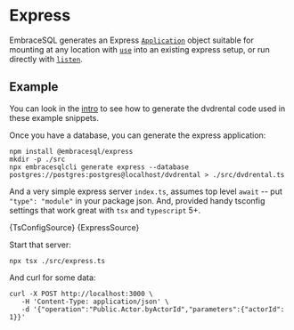
# Express

EmbraceSQL generates an Express [`Application`](https://expressjs.com/en/api.html#app) object suitable for mounting
at any location with [`use`](https://expressjs.com/en/api.html#app.use) into an existing express setup, or run directly
with [`listen`](https://expressjs.com/en/api.html#app.listen).

## Example

You can look in the [intro](./index.md) to see how to generate the dvdrental code
used in these example snippets.

Once you have a database, you can generate the express application:

```shell
npm install @embracesql/express
mkdir -p ./src
npx embracesqlcli generate express --database postgres://postgres:postgres@localhost/dvdrental > ./src/dvdrental.ts
```

And a very simple express server `index.ts`, assumes top level `await` -- put `"type": "module"`
in your package json. And, provided handy tsconfig settings that work great with
`tsx` and `typescript` 5+.

<CodeBlock language="json" title="tsconfig.json">
  {TsConfigSource}
</CodeBlock>

<CodeBlock language="typescript" title="./src/express.ts">
  {ExpressSource}
</CodeBlock>

Start that server:

```shell
npx tsx ./src/express.ts
```

And curl for some data:

```shell
curl -X POST http://localhost:3000 \
   -H 'Content-Type: application/json' \
   -d '{"operation":"Public.Actor.byActorId","parameters":{"actorId": 1}}'
```

